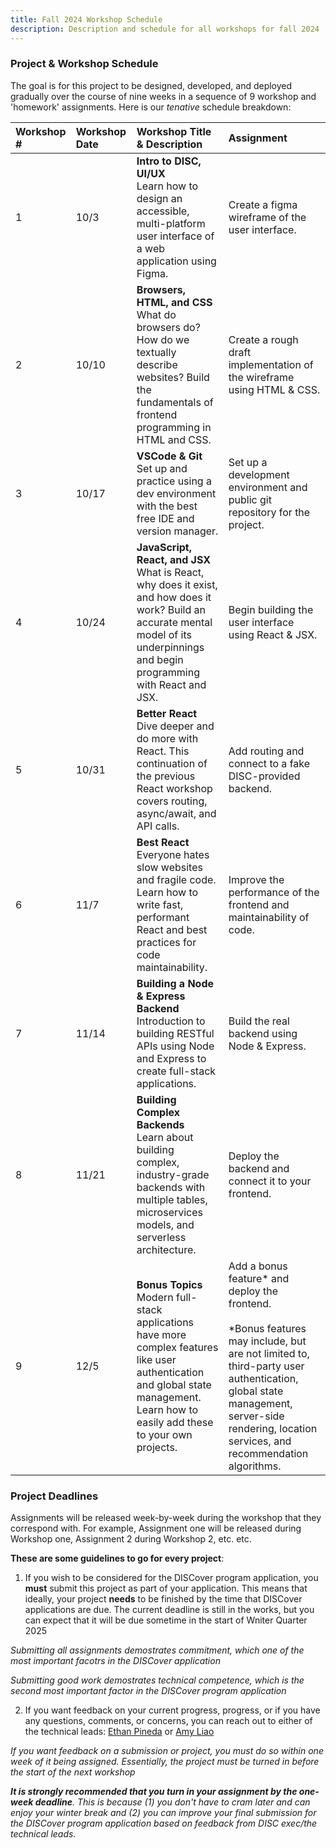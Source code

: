 ```yaml
---
title: Fall 2024 Workshop Schedule
description: Description and schedule for all workshops for fall 2024
---
```


### Project & Workshop Schedule

The goal is for this project to be designed, developed, and deployed gradually over the course of nine weeks in a sequence of 9 workshop and 'homework' assignments. Here is our _tenative_ schedule breakdown:

| Workshop # | Workshop Date | Workshop Title & Description                                                                                                                                                             | Assignment                                                                                                                                                                                                                                     |
| :--------- | :------------ | :--------------------------------------------------------------------------------------------------------------------------------------------------------------------------------------- | :--------------------------------------------------------------------------------------------------------------------------------------------------------------------------------------------------------------------------------------------- |
| 1          | 10/3          | **Intro to DISC, UI/UX**<br/>Learn how to design an accessible, multi-platform user interface of a web application using Figma.                                                          | Create a figma wireframe of the user interface.                                                                                                                                                                                                |
| 2          | 10/10         | **Browsers, HTML, and CSS**<br/>What do browsers do? How do we textually describe websites? Build the fundamentals of frontend programming in HTML and CSS.                              | Create a rough draft implementation of the wireframe using HTML & CSS.                                                                                                                                                                         |
| 3          | 10/17         | **VSCode & Git**<br/>Set up and practice using a dev environment with the best free IDE and version manager.                                                                             | Set up a development environment and public git repository for the project.                                                                                                                                                                    |
| 4          | 10/24         | **JavaScript, React, and JSX**<br/>What is React, why does it exist, and how does it work? Build an accurate mental model of its underpinnings and begin programming with React and JSX. | Begin building the user interface using React & JSX.                                                                                                                                                                                           |
| 5          | 10/31         | **Better React**<br/>Dive deeper and do more with React. This continuation of the previous React workshop covers routing, async/await, and API calls.                                    | Add routing and connect to a fake DISC-provided backend.                                                                                                                                                                                       |
| 6          | 11/7          | **Best React**<br/>Everyone hates slow websites and fragile code. Learn how to write fast, performant React and best practices for code maintainability.                                 | Improve the performance of the frontend and maintainability of code.                                                                                                                                                                           |
| 7          | 11/14         | **Building a Node & Express Backend**<br/>Introduction to building RESTful APIs using Node and Express to create full-stack applications.                                                | Build the real backend using Node & Express.                                                                                                                                                                                                   |
| 8          | 11/21         | **Building Complex Backends**<br/>Learn about building complex, industry-grade backends with multiple tables, microservices models, and serverless architecture.                         | Deploy the backend and connect it to your frontend.                                                                                                                                                                                            |
| 9          | 12/5          | **Bonus Topics**<br/>Modern full-stack applications have more complex features like user authentication and global state management. Learn how to easily add these to your own projects. | Add a bonus feature* and deploy the frontend.<br/><br/>*Bonus features may include, but are not limited to, third-party user authentication, global state management, server-side rendering, location services, and recommendation algorithms. |

### Project Deadlines

Assignments will be released week-by-week during the workshop that they correspond with. For example, Assignment one will be released during Workshop one, Assignment 2 during Workshop 2, etc. etc.

**These are some guidelines to go for every project**:

1. If you wish to be considered for the DISCover program application, you **must** submit this project as part of your application. This means that ideally, your project **needs** to be finished by the time that DISCover applications are due. The current deadline is still in the works, but you can expect that it will be due sometime in the start of Wniter Quarter 2025

_Submitting all assignments demostrates commitment, which one of the most important facotrs in the DISCover application_

_Submitting good work demostrates technical competence, which is the second most important factor in the DISCover program application_

2. If you want feedback on your current progress, progress, or if you have any questions, comments, or concerns, you can reach out to either of the technical leads: [Ethan Pineda](mailto:EthanPineda2025@u.northwestern.edu) or [Amy Liao](mailto:AmyLiao2025@u.northwestern.edu)

_If you want feedback on a submission or project, you must do so within one week of it being assigned. Essentially, the project must be turned in before the start of the next workshop_

_**It is strongly recommended that you turn in your assignment by the one-week deadline**. This is because (1) you don't have to cram later and can enjoy your winter break and (2) you can improve your final submission for the DISCover program application based on feedback from DISC exec/the technical leads._
